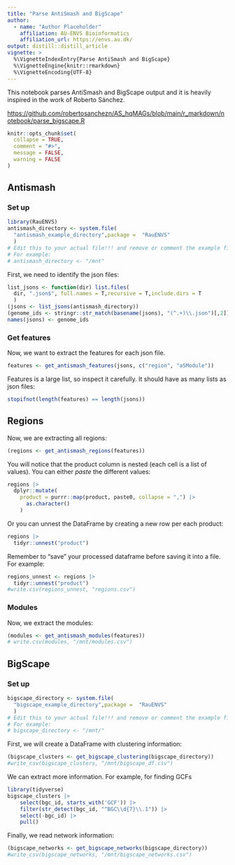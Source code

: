 ```yaml
---
title: "Parse AntiSmash and BigScape"
author:
  - name: "Author Placeholder"
    affiliation: AU-ENVS Bioinformatics
    affiliation_url: https://envs.au.dk/
output: distill::distill_article
vignette: >
  %\VignetteIndexEntry{Parse AntiSmash and BigScape}
  %\VignetteEngine{knitr::rmarkdown}
  %\VignetteEncoding{UTF-8}
---
```


This notebook parses AntiSmash and BigScape output and it is heavily inspired in the work of Roberto Sánchez.

<https://github.com/robertosanchezn/AS_hqMAGs/blob/main/r_markdown/notebook/parse_bigscape.R>

```r
knitr::opts_chunk$set(
  collapse = TRUE,
  comment = "#>",
  message = FALSE,
  warning = FALSE
)
```

## Antismash

### Set up

```r
library(RauENVS)
antismash_directory <- system.file(
  "antismash_example_directory",package =  "RauENVS"
  )
# Edit this to your actual file!!! and remove or comment the example file
# For example:
# antismash_directory <- "/mnt"
```

First, we need to identify the json files:

```r
list_jsons <- function(dir) list.files(
  dir, ".json$", full.names = T,recursive = T,include.dirs = T
  )
(jsons <- list_jsons(antismash_directory))
(genome_ids <- stringr::str_match(basename(jsons), "(^.+)\\.json")[,2])
names(jsons) <- genome_ids
```

### Get features

Now, we want to extract the features for each json file.

```r
features <- get_antismash_features(jsons, c("region", "aSModule"))
```

Features is a large list, so inspect it carefully. It should have as many lists as json files:

```r
stopifnot(length(features) == length(jsons))
```

## Regions

Now, we are extracting all regions:

```r
(regions <- get_antismash_regions(features))
```

You will notice that the product column is nested (each cell is a list of values). You can either *paste* the different values:

```r
regions |>
  dplyr::mutate(
    product = purrr::map(product, paste0, collapse = ",") |>
      as.character()
    ) 
```

Or you can unnest the DataFrame by creating a new row per each product:

```r
regions |>
  tidyr::unnest("product")
```

Remember to "save" your processed dataframe before saving it into a file. For example:

```r
regions_unnest <- regions |>
  tidyr::unnest("product")
#write.csv(regions_unnest, "regions.csv")
```


### Modules

Now, we extract the modules:

```r
(modules <- get_antismash_modules(features))
# write.csv(modules, "/mnt/modules.csv")

```

## BigScape

### Set up

```r
bigscape_directory <- system.file(
  "bigscape_example_directory",package =  "RauENVS"
  )
# Edit this to your actual file!!! and remove or comment the example file
# For example:
# bigscape_directory <- "/mnt/"
```

First, we will create a DataFrame with clustering information:

```r
(bigscape_clusters <- get_bigscape_clustering(bigscape_directory))
#write_csv(bigscape_clusters, "/mnt/bigscape_df.csv")

```

We can extract more information. For example, for finding GCFs

```r
library(tidyverse)
bigscape_clusters |>
    select(bgc_id, starts_with('GCF')) |>
    filter(str_detect(bgc_id, "^BGC\\d{7}\\.1")) |>
    select(-bgc_id) |>
    pull()
```

Finally, we read network information:

```r
(bigscape_networks <- get_bigscape_networks(bigscape_directory))
#write_csv(bigscape_networks, "/mnt/bigscape_networks.csv")
```
